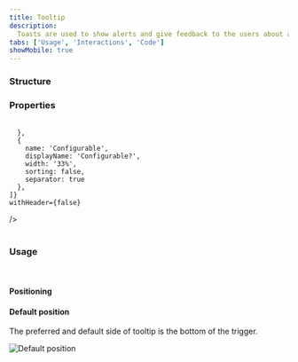 ```yaml
---
title: Tooltip
description:
  Toasts are used to show alerts and give feedback to the users about an action they took.
tabs: ['Usage', 'Interactions', 'Code']
showMobile: true
---
```


### Structure

<Preview name='button-icon-button' />

### Properties

<br/>

<Card shadow='none'>
  <Table
    showMenu={false}
    separator={true}
    data={[
      {
        Property: 'Maximum width',
        Value: '256px, after which the text wraps',
        Configurable: '❌',
      },
      {
        Property: 'Padding from trigger',
        Value: '4px',
        Configurable: '❌',
      },
    ]}
    schema={[
      {
        name: 'Property',
        displayName: 'Property',
        width: '34%',
        sorting: false,
        separator: true,
        cellType: 'DEFAULT'
      },
      {
        name: 'Value',
        displayName: 'Value',
        width: '33%',
        sorting: false,
        separator: true
        
      },
      {
        name: 'Configurable',
        displayName: 'Configurable?',
        width: '33%',
        sorting: false,
        separator: true
      },
    ]}
    withHeader={false}
  />
</Card>
<br/>
<br/>

### Usage

<br/>

#### Positioning

<Preview name='tooltip-variants-position' />


#### Default position

The preferred and default side of tooltip is the bottom of the trigger.

![Default position](./images/Tooltip-1.png)
<br/>
<br/>